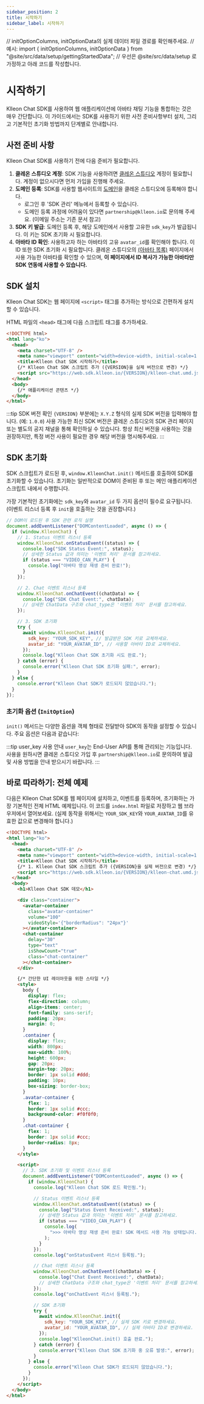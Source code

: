 ```yaml
---
sidebar_position: 2
title: 시작하기
sidebar_label: 시작하기
---
```


// initOptionColumns, initOptionData의 실제 데이터 파일 경로를 확인해주세요.
// 예시: import { initOptionColumns, initOptionData } from "@site/src/data/setup/gettingStartedData";
// 우선은 @site/src/data/setup 로 가정하고 아래 코드를 작성합니다.

# 시작하기

Klleon Chat SDK를 사용하여 웹 애플리케이션에 아바타 채팅 기능을 통합하는 것은 매우 간단합니다. 이 가이드에서는 SDK를 사용하기 위한 사전 준비사항부터 설치, 그리고 기본적인 초기화 방법까지 단계별로 안내합니다.

## 사전 준비 사항

Klleon Chat SDK를 사용하기 전에 다음 준비가 필요합니다.

1.  **클레온 스튜디오 계정**: SDK 기능을 사용하려면 [클레온 스튜디오](https://www.studio.klleon.io/) 계정이 필요합니다. 계정이 없으시다면 먼저 가입을 진행해 주세요.
2.  **도메인 등록**: SDK를 사용할 웹사이트의 [도메인](https://www.studio.klleon.io/sdk)을 클레온 스튜디오에 등록해야 합니다.
    - 로그인 후 'SDK 관리' 메뉴에서 등록할 수 있습니다.
    - 도메인 등록 과정에 어려움이 있다면 `partnership@klleon.io`로 문의해 주세요. (이메일 주소는 기존 문서 참고)
3.  **SDK 키 발급**: 도메인 등록 후, 해당 도메인에서 사용할 고유한 `sdk_key`가 발급됩니다. 이 키는 SDK 초기화 시 필요합니다.
4.  **아바타 ID 확인**: 사용하고자 하는 아바타의 고유 `avatar_id`를 확인해야 합니다. 이 ID 또한 SDK 초기화 시 필요합니다. 클레온 스튜디오의 [(아바타 목록)](https://www.studio.klleon.io/avatar) 페이지에서 사용 가능한 아바타를 확인할 수 있으며, **이 페이지에서 ID 복사가 가능한 아바타만 SDK 연동에 사용할 수 있습니다.**

## SDK 설치

Klleon Chat SDK는 웹 페이지에 `<script>` 태그를 추가하는 방식으로 간편하게 설치할 수 있습니다.

HTML 파일의 `<head>` 태그에 다음 스크립트 태그를 추가하세요.

```html title="index.html (SDK 설치)"
<!DOCTYPE html>
<html lang="ko">
  <head>
    <meta charset="UTF-8" />
    <meta name="viewport" content="width=device-width, initial-scale=1.0" />
    <title>Klleon Chat SDK 시작하기</title>
    {/* Klleon Chat SDK 스크립트 추가 ({VERSION}을 실제 버전으로 변경) */}
    <script src="https://web.sdk.klleon.io/{VERSION}/klleon-chat.umd.js"></script>
  </head>
  <body>
    {/* 애플리케이션 콘텐츠 */}
  </body>
</html>
```

:::tip SDK 버전 확인
`{VERSION}` 부분에는 `X.Y.Z` 형식의 실제 SDK 버전을 입력해야 합니다. (예: `1.0.0`)
사용 가능한 최신 SDK 버전은 클레온 스튜디오의 SDK 관리 페이지 또는 별도의 공지 채널을 통해 확인하실 수 있습니다. 항상 최신 버전을 사용하는 것을 권장하지만, 특정 버전 사용이 필요한 경우 해당 버전을 명시해주세요.
:::

## SDK 초기화

SDK 스크립트가 로드된 후, `window.KlleonChat.init()` 메서드를 호출하여 SDK를 초기화할 수 있습니다. 초기화는 일반적으로 DOM이 준비된 후 또는 메인 애플리케이션 스크립트 내에서 수행합니다.

가장 기본적인 초기화에는 `sdk_key`와 `avatar_id` 두 가지 옵션이 필수로 요구됩니다. (이벤트 리스너 등록 후 `init`을 호출하는 것을 권장합니다.)

```javascript title="main.js 또는 HTML 내 <script> 태그 (초기화 예시)"
// DOM이 로드된 후 SDK 관련 로직 실행
document.addEventListener("DOMContentLoaded", async () => {
  if (window.KlleonChat) {
    // 1. Status 이벤트 리스너 등록
    window.KlleonChat.onStatusEvent((status) => {
      console.log("SDK Status Event:", status);
      // 상세한 Status 값과 의미는 '이벤트 처리' 문서를 참고하세요.
      if (status === "VIDEO_CAN_PLAY") {
        console.log("아바타 영상 재생 준비 완료!");
      }
    });

    // 2. Chat 이벤트 리스너 등록
    window.KlleonChat.onChatEvent((chatData) => {
      console.log("SDK Chat Event:", chatData);
      // 상세한 ChatData 구조와 chat_type은 '이벤트 처리' 문서를 참고하세요.
    });

    // 3. SDK 초기화
    try {
      await window.KlleonChat.init({
        sdk_key: "YOUR_SDK_KEY", // 발급받은 SDK 키로 교체하세요.
        avatar_id: "YOUR_AVATAR_ID", // 사용할 아바타 ID로 교체하세요.
      });
      console.log("Klleon Chat SDK 초기화 시도 완료.");
    } catch (error) {
      console.error("Klleon Chat SDK 초기화 실패:", error);
    }
  } else {
    console.error("Klleon Chat SDK가 로드되지 않았습니다.");
  }
});
```

### 초기화 옵션 (`InitOption`)

`init()` 메서드는 다양한 옵션을 객체 형태로 전달받아 SDK의 동작을 설정할 수 있습니다. 주요 옵션은 다음과 같습니다:

<Table columns={initOptionColumns} data={initOptionData} />

:::tip user_key 사용 안내
`user_key`는 End-User API를 통해 관리되는 기능입니다. 사용을
원하시면 클레온 스튜디오 가입 후 `partnership@klleon.io`로 문의하여 발급 및 사용
방법을 안내 받으시기 바랍니다.
:::

## 바로 따라하기: 전체 예제

다음은 Klleon Chat SDK를 웹 페이지에 설치하고, 이벤트를 등록하며, 초기화하는 가장 기본적인 전체 HTML 예제입니다. 이 코드를 `index.html` 파일로 저장하고 웹 브라우저에서 열어보세요. (실제 동작을 위해서는 `YOUR_SDK_KEY`와 `YOUR_AVATAR_ID`를 유효한 값으로 변경해야 합니다.)

```html title="index.html (전체 예제)"
<!DOCTYPE html>
<html lang="ko">
  <head>
    <meta charset="UTF-8" />
    <meta name="viewport" content="width=device-width, initial-scale=1.0" />
    <title>Klleon Chat SDK 시작하기</title>
    {/* 1. Klleon Chat SDK 스크립트 추가 ({VERSION}을 실제 버전으로 변경) */}
    <script src="https://web.sdk.klleon.io/{VERSION}/klleon-chat.umd.js"></script>
  </head>
  <body>
    <h1>Klleon Chat SDK 데모</h1>

    <div class="container">
      <avatar-container
        class="avatar-container"
        volume="100"
        videoStyle='{"borderRadius": "24px"}'
      ></avatar-container>
      <chat-container
        delay="30"
        type="text"
        isShowCount="true"
        class="chat-container"
      ></chat-container>
    </div>

    {/* 간단한 UI 레이아웃을 위한 스타일 */}
    <style>
      body {
        display: flex;
        flex-direction: column;
        align-items: center;
        font-family: sans-serif;
        padding: 20px;
        margin: 0;
      }
      .container {
        display: flex;
        width: 800px;
        max-width: 100%;
        height: 600px;
        gap: 20px;
        margin-top: 20px;
        border: 1px solid #ddd;
        padding: 10px;
        box-sizing: border-box;
      }
      .avatar-container {
        flex: 1;
        border: 1px solid #ccc;
        background-color: #f0f0f0;
      }
      .chat-container {
        flex: 1;
        border: 1px solid #ccc;
        border-radius: 8px;
      }
    </style>

    <script>
      // 3. SDK 초기화 및 이벤트 리스너 등록
      document.addEventListener("DOMContentLoaded", async () => {
        if (window.KlleonChat) {
          console.log("Klleon Chat SDK 로드 확인됨.");

          // Status 이벤트 리스너 등록
          window.KlleonChat.onStatusEvent((status) => {
            console.log("Status Event Received:", status);
            // 상세한 Status 값과 의미는 '이벤트 처리' 문서를 참고하세요.
            if (status === "VIDEO_CAN_PLAY") {
              console.log(
                ">>> 아바타 영상 재생 준비 완료! SDK 메서드 사용 가능 상태입니다."
              );
            }
          });
          console.log("onStatusEvent 리스너 등록됨.");

          // Chat 이벤트 리스너 등록
          window.KlleonChat.onChatEvent((chatData) => {
            console.log("Chat Event Received:", chatData);
            // 상세한 ChatData 구조와 chat_type은 '이벤트 처리' 문서를 참고하세요.
          });
          console.log("onChatEvent 리스너 등록됨.");

          // SDK 초기화
          try {
            await window.KlleonChat.init({
              sdk_key: "YOUR_SDK_KEY", // 실제 SDK 키로 변경하세요.
              avatar_id: "YOUR_AVATAR_ID", // 실제 아바타 ID로 변경하세요.
            });
            console.log("KlleonChat.init() 호출 완료.");
          } catch (error) {
            console.error("Klleon Chat SDK 초기화 중 오류 발생:", error);
          }
        } else {
          console.error("Klleon Chat SDK가 로드되지 않았습니다.");
        }
      });
    </script>
  </body>
</html>
```
